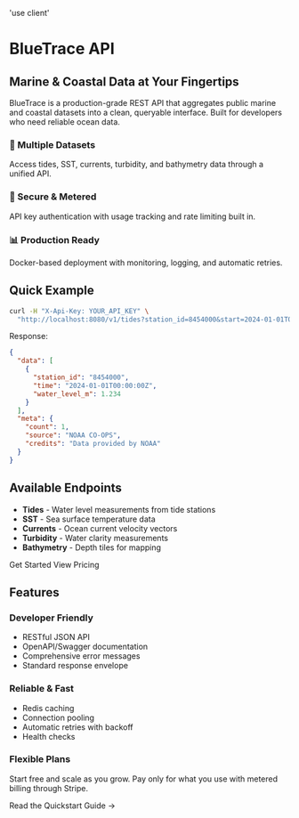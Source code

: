 'use client'


# BlueTrace API

## Marine & Coastal Data at Your Fingertips

BlueTrace is a production-grade REST API that aggregates public marine and coastal datasets into a clean, queryable interface. Built for developers who need reliable ocean data.

<div className="grid grid-cols-1 md:grid-cols-3 gap-6 my-8">
  <div className="bg-white p-6 rounded-lg shadow">
    <h3 className="text-xl font-bold mb-2">🌊 Multiple Datasets</h3>
    <p className="text-gray-600">Access tides, SST, currents, turbidity, and bathymetry data through a unified API.</p>
  </div>
  <div className="bg-white p-6 rounded-lg shadow">
    <h3 className="text-xl font-bold mb-2">🔐 Secure & Metered</h3>
    <p className="text-gray-600">API key authentication with usage tracking and rate limiting built in.</p>
  </div>
  <div className="bg-white p-6 rounded-lg shadow">
    <h3 className="text-xl font-bold mb-2">📊 Production Ready</h3>
    <p className="text-gray-600">Docker-based deployment with monitoring, logging, and automatic retries.</p>
  </div>
</div>

## Quick Example

```bash
curl -H "X-Api-Key: YOUR_API_KEY" \
  "http://localhost:8080/v1/tides?station_id=8454000&start=2024-01-01T00:00:00Z&end=2024-01-02T00:00:00Z"
```

Response:

```json
{
  "data": [
    {
      "station_id": "8454000",
      "time": "2024-01-01T00:00:00Z",
      "water_level_m": 1.234
    }
  ],
  "meta": {
    "count": 1,
    "source": "NOAA CO-OPS",
    "credits": "Data provided by NOAA"
  }
}
```

## Available Endpoints

- **Tides** - Water level measurements from tide stations
- **SST** - Sea surface temperature data
- **Currents** - Ocean current velocity vectors
- **Turbidity** - Water clarity measurements
- **Bathymetry** - Depth tiles for mapping

<div className="flex gap-4 my-8">
  <Link href="/quickstart" className="btn-primary">
    Get Started
  </Link>
  <Link href="/pricing" className="btn-secondary">
    View Pricing
  </Link>
</div>

## Features

### Developer Friendly

- RESTful JSON API
- OpenAPI/Swagger documentation
- Comprehensive error messages
- Standard response envelope

### Reliable & Fast

- Redis caching
- Connection pooling
- Automatic retries with backoff
- Health checks

### Flexible Plans

Start free and scale as you grow. Pay only for what you use with metered billing through Stripe.

<Link href="/quickstart" className="text-primary-600 hover:underline">
  Read the Quickstart Guide →
</Link>

